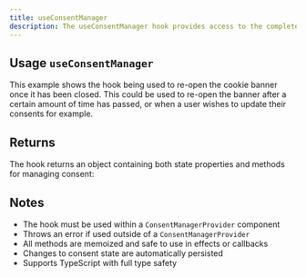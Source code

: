 ```yaml
---
title: useConsentManager
description: The useConsentManager hook provides access to the complete consent management API, allowing you to interact with and control the consent state throughout your application.
---
```


## Usage `useConsentManager`

This example shows the hook being used to re-open the cookie banner once it has been closed. This could be used to re-open the banner after a certain amount of time has passed, or when a user wishes to update their consents for example.

<UseConsentManagerExample/>

## Returns

The hook returns an object containing both state properties and methods for managing consent:

<auto-type-table path="../../node_modules/c15t/src/index.ts" name="PrivacyConsentState" />

## Notes

- The hook must be used within a `ConsentManagerProvider` component
- Throws an error if used outside of a `ConsentManagerProvider`
- All methods are memoized and safe to use in effects or callbacks
- Changes to consent state are automatically persisted
- Supports TypeScript with full type safety
